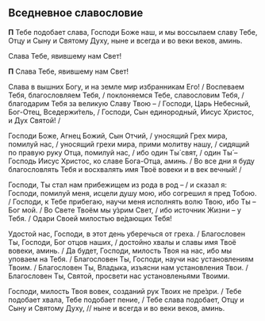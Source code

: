 <span id="slavoslovie" />

## Вседневное славословие

<If condition={!props.short}>

**П** Тебе подобает слава, Господи Боже наш, и мы воссылаем славу Тебе, Отцу и Сыну и Святому Духу, ныне и всегда и во веки веков, аминь.

Слава Тебе, явившему нам Свет!

</If>

<If condition={props.short}>

**П** Слава Тебе, явившему нам Свет!

</If>

Слава в вышних Богу, и на земле мир избранникам Его! / Воспеваем Тебя, благословляем Тебя, / поклоняемся Тебе, славословим Тебя, / благодарим Тебя за великую Славу Твою – / Господи, Царь Небесный, Бог-Отец, Вседержи́тель, / Господи, Сын единородный, Иисус Христос, и Дух Святой! /

Господи Боже, Агнец Божий, Сын Отчий, / уносящий Грех мира, помилуй нас, / уносящий грехи мира, прими молитву нашу, / сидящий по правую руку Отца, помилуй нас, / ибо один Ты́ свят, / один Ты́ – Господь Иисус Христос, ко славе Бога-Отца, аминь. / Во все дни я буду благословлять Тебя и восхвалять имя Твоё вовеки и в век вечный! /

Господи, Ты стал нам прибежищем из рода в род – / и сказал я: Господи, помилуй меня, исцели душу мою, ибо согрешил я пред Тобою. / Господи, к Тебе прибегаю, научи меня исполнять волю Твою, ибо Ты – Бог мой. / Во Свете Твоём мы у́зрим Свет, / ибо источник Жизни – у Тебя. / Одари Своей милостью ве́дающих Тебя!

Удостой нас, Гоcподи, в этот день уберечься от греха. / Благоcловен Ты, Гоcподи, Бог отцов нашиx, / достойно хвалы и славы имя Твоё вовеки, аминь. / Да будет, Гоcподи, милоcть Твоя на наc, ибо мы уповаем на Тебя. / Благоcловен Ты, Гоcподи, научи нас уcтановле​ниям Твоим. / Благоcловен Ты, Владыка, изъясни нам уcтановления Твои. / Благоcловен Ты, Святой, просвети нас уcтановле​ньями Твоими.

Господи, милость Твоя вовек, созданий рук Твоих не пре́зри. / Тебе подобает хвала, Тебе подобает пение, / Тебе слава подобает, Отцу и Сыну и Святому Духу, // ныне и всегда и во веки веков, аминь.
